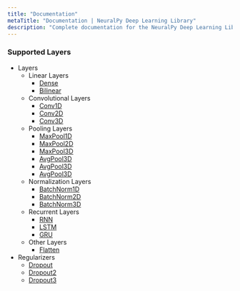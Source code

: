 ```yaml
---
title: "Documentation"
metaTitle: "Documentation | NeuralPy Deep Learning Library"
description: "Complete documentation for the NeuralPy Deep Learning Library"
---
```


### Supported Layers
  - Layers
    - Linear Layers
      - [Dense](/docs/layers/linear/dense)
      - [Bilinear](/docs/layers/linear/bilinear)
    - Convolutional Layers
      - [Conv1D](/docs/layers/convolutional/conv1d)
      - [Conv2D](/docs/layers/convolutional/conv2d)
      - [Conv3D](/docs/layers/convolutional/conv3d)
    - Pooling Layers
      - [MaxPool1D](/docs/layers/pooling/maxpool1d)
      - [MaxPool2D](/docs/layers/pooling/maxpool2d)
      - [MaxPool3D](/docs/layers/pooling/maxpool3d)
      - [AvgPool3D](/docs/layers/pooling/avgpool3d)
      - [AvgPool3D](/docs/layers/pooling/avgpool3d)
      - [AvgPool3D](/docs/layers/pooling/avgpool3d)
    - Normalization Layers
      - [BatchNorm1D](/docs/layers/normalization/batchnorm1d)
      - [BatchNorm2D](/docs/layers/normalization/batchnorm2d)
      - [BatchNorm3D](/docs/layers/normalization/batchnorm3d)
    - Recurrent Layers
      - [RNN](/docs/layers/recurrent/rnn)
      - [LSTM](/docs/layers/recurrent/lstm)
      - [GRU](/docs/layers/recurrent/gru)
    - Other Layers
      - [Flatten](/docs/layers/other/Flatten)
  - Regularizers
    - [Dropout](/docs/regularizers/dropout)
    - [Dropout2](/docs/regularizers/dropout2d)
    - [Dropout3](/docs/regularizers/dropout3d)